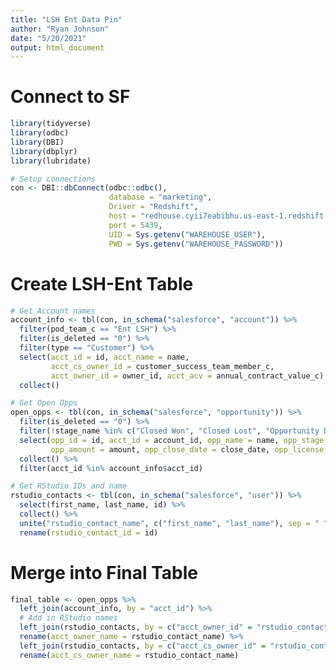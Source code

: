 ```yaml
---
title: "LSH Ent Data Pin"
author: "Ryan Johnson"
date: "5/20/2021"
output: html_document
---
```


# Connect to SF

```r
library(tidyverse)
library(odbc)
library(DBI)
library(dbplyr)
library(lubridate)

# Setup connections
con <- DBI::dbConnect(odbc::odbc(),
                      database = "marketing", 
                      Driver = "Redshift",
                      host = "redhouse.cyii7eabibhu.us-east-1.redshift.amazonaws.com", 
                      port = 5439, 
                      UID = Sys.getenv("WAREHOUSE_USER"), 
                      PWD = Sys.getenv("WAREHOUSE_PASSWORD"))
```


# Create LSH-Ent Table

```r
# Get Account names
account_info <- tbl(con, in_schema("salesforce", "account")) %>%
  filter(pod_team_c == "Ent LSH") %>% 
  filter(is_deleted == "0") %>% 
  filter(type == "Customer") %>% 
  select(acct_id = id, acct_name = name,
         acct_cs_owner_id = customer_success_team_member_c,
         acct_owner_id = owner_id, acct_acv = annual_contract_value_c) %>%
  collect()

# Get Open Opps
open_opps <- tbl(con, in_schema("salesforce", "opportunity")) %>% 
  filter(is_deleted == "0") %>%
  filter(!stage_name %in% c("Closed Won", "Closed Lost", "Opportunity Disqualified")) %>% 
  select(opp_id = id, acct_id = account_id, opp_name = name, opp_stage_name = stage_name,
         opp_amount = amount, opp_close_date = close_date, opp_license_start_date = license_start_date_c) %>% 
  collect() %>% 
  filter(acct_id %in% account_info$acct_id)

# Get RStudio IDs and name
rstudio_contacts <- tbl(con, in_schema("salesforce", "user")) %>%
  select(first_name, last_name, id) %>% 
  collect() %>% 
  unite("rstudio_contact_name", c("first_name", "last_name"), sep = " ") %>% 
  rename(rstudio_contact_id = id)
```

# Merge into Final Table
```r
final_table <- open_opps %>% 
  left_join(account_info, by = "acct_id") %>% 
  # Add in RStudio names
  left_join(rstudio_contacts, by = c("acct_owner_id" = "rstudio_contact_id")) %>%
  rename(acct_owner_name = rstudio_contact_name) %>% 
  left_join(rstudio_contacts, by = c("acct_cs_owner_id" = "rstudio_contact_id")) %>%
  rename(acct_cs_owner_name = rstudio_contact_name)
```
